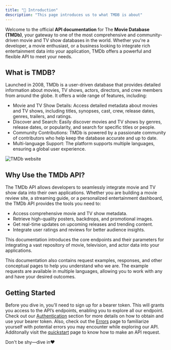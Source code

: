 ```yaml
---
title: "🚀 Introduction"
description: "This page introduces us to what TMDB is about"
---
```


Welcome to the official **API documentation** for The **Movie Database (TMDb)**, your gateway to one of the most comprehensive and community-driven movie and TV show databases in the world. Whether you're a developer, a movie enthusiast, or a business looking to integrate rich entertainment data into your application, TMDb offers a powerful and flexible API to meet your needs.

## What is TMDB?

Launched in 2008, TMDb is a user-driven database that provides detailed information about movies, TV shows, actors, directors, and crew members from around the globe. It offers a wide range of features, including:

- Movie and TV Show Details: Access detailed metadata about movies and TV shows, including titles, synopses, cast, crew, release dates, genres, trailers, and ratings.
- Discover and Search: Easily discover movies and TV shows by genres, release dates, or popularity, and search for specific titles or people.
- Community Contributions: TMDb is powered by a passionate community of contributors who help keep the database accurate and up to date.
- Multi-language Support: The platform supports multiple languages, ensuring a global user experience.

![TMDb website](images/tmdb-website.png)

## Why Use the TMDb API?

The TMDb API allows developers to seamlessly integrate movie and TV show data into their own applications. Whether you are building a movie review site, a streaming guide, or a personalized entertainment dashboard, the TMDb API provides the tools you need to:

- Access comprehensive movie and TV show metadata.
- Retrieve high-quality posters, backdrops, and promotional images.
- Get real-time updates on upcoming releases and trending content.
- Integrate user ratings and reviews for better audience insights.

This documentation introduces the core endpoints and their parameters for integrating a vast repository of movie, television, and actor data into your applications.

This documentation also contains request examples, responses, and other conceptual pages to help you understand who we are. The example requests are available in multiple languages, allowing you to work with any and have your desired outcomes.

## Getting Started

Before you dive in, you’ll need to sign up for a bearer token. This will grants you access to the API’s endpoints, enabling you to explore all our endpoint. Check out our [Authentication](/Authentication) section for more details on how to obtain and use your bearer token. Also, check out the [Errors](/Error-code) page to familiarize yourself with potential errors you may encounter while exploring our API. Additonally visit the [quickstart](/quickstart) page to know how to make an API request.

Don't be shy—dive in❤️
